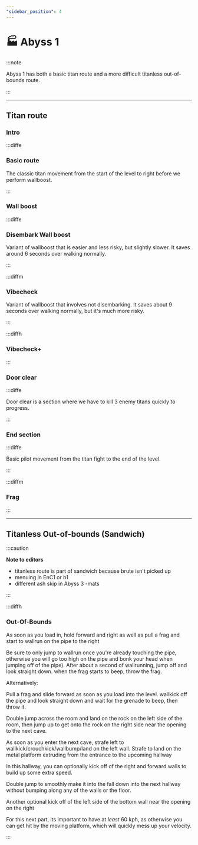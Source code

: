 ```yaml
---
"sidebar_position": 4
---
```



# 🏭 Abyss 1

:::note

Abyss 1 has both a basic titan route and a more difficult titanless out-of-bounds route. 

:::

---

## Titan route

### Intro


:::diffe

### Basic route

The classic titan movement from the start of the level to right before we perform wallboost.

<YouTube youTubeId="s-piNOtHyBE" />

:::

### Wall boost

:::diffe

### Disembark Wall boost

Variant of wallboost that is easier and less risky, but slightly slower. It saves around 6 seconds over walking normally.

<YouTube youTubeId="R7iD7tNfb90" />

:::

:::diffm

### Vibecheck

Variant of wallboost that involves not disembarking. It saves about 9 seconds over walking normally, but it's much more risky.

<YouTube youTubeId="25TwYpWiR6c" />

:::

:::diffh

### Vibecheck+

:::


### Door clear

:::diffe

Door clear is a section where we have to kill 3 enemy titans quickly to progress.

<YouTube youTubeId="w-b86nggg94" />


:::

### End section

:::diffe

Basic pilot movement from the titan fight to the end of the level.

<YouTube youTubeId="x_jsq1TD6GY" />

:::

:::diffm

### Frag

:::

---

## Titanless Out-of-bounds (Sandwich)

:::caution

**Note to editors**
- titanless route is part of sandwich because brute isn't picked up
- menuing in EnC1 or b1
- different ash skip in Abyss 3 -mats

:::

:::diffh

### Out-Of-Bounds
As soon as you load in, hold forward and right as well as pull a frag and start to wallrun on the pipe to the right 

Be sure to only jump to wallrun once you're already touching the pipe, otherwise you will go too high on the pipe and bonk your head when jumping off of the pipe). After about a second of wallrunning, jump off and look straight down. when the frag starts to beep, throw the frag.

Alternatively:

Pull a frag and slide forward as soon as you load into the level. wallkick off the pipe and look straight down and wait for the grenade to beep, then throw it. 

Double jump across the room and land on the rock on the left side of the room, then jump up to get onto the rock on the right side near the opening to the next cave.

As soon as you enter the next cave, strafe left to wallkick/crouchkick/wallbump/land on the left wall. Strafe to land on the metal platform extruding from the entrance to the upcoming hallway

In this hallway, you can optionally kick off of the right and forward walls to build up some extra speed.

Double jump to smoothly make it into the fall down into the next hallway without bumping along any of the walls or the floor. 

Another optional kick off of the left side of the bottom wall near the opening on the right

For this next part, its important to have at *least* 60 kph, as otherwise you can get hit by the moving platform, which will quickly mess up your velocity. 

:::